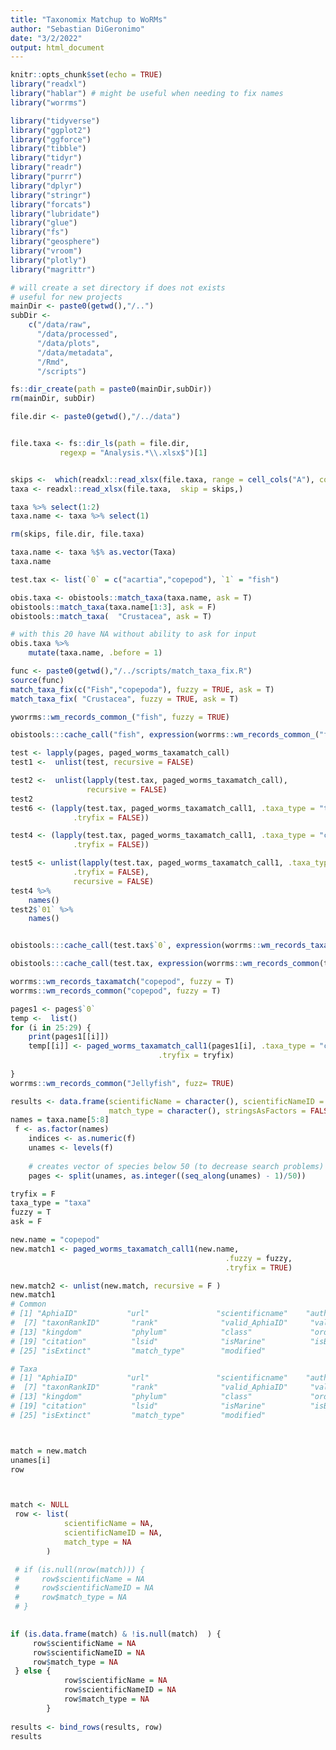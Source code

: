 ```yaml
---
title: "Taxonomix Matchup to WoRMs"
author: "Sebastian DiGeronimo"
date: "3/2/2022"
output: html_document
---
```


```r
knitr::opts_chunk$set(echo = TRUE)
library("readxl")
library("hablar") # might be useful when needing to fix names
library("worrms")

library("tidyverse")
library("ggplot2")
library("ggforce")
library("tibble")
library("tidyr")
library("readr")
library("purrr")
library("dplyr")
library("stringr")
library("forcats")
library("lubridate")
library("glue")
library("fs")
library("geosphere")
library("vroom")
library("plotly")
library("magrittr")

```

```r
# will create a set directory if does not exists
# useful for new projects
mainDir <- paste0(getwd(),"/..")
subDir <-
    c("/data/raw",
      "/data/processed",
      "/data/plots",
      "/data/metadata",
      "/Rmd",
      "/scripts")

fs::dir_create(path = paste0(mainDir,subDir))
rm(mainDir, subDir)
```

```r
file.dir <- paste0(getwd(),"/../data")


file.taxa <- fs::dir_ls(path = file.dir,
           regexp = "Analysis.*\\.xlsx$")[1]


skips <-  which(readxl::read_xlsx(file.taxa, range = cell_cols("A"), col_names = FALSE )=="Taxa") - 1
taxa <- readxl::read_xlsx(file.taxa,  skip = skips,)

taxa %>% select(1:2)
taxa.name <- taxa %>% select(1)

rm(skips, file.dir, file.taxa)
```




```r
taxa.name <- taxa %$% as.vector(Taxa) 
taxa.name 

test.tax <- list(`0` = c("acartia","copepod"), `1` = "fish")

obis.taxa <- obistools::match_taxa(taxa.name, ask = T)
obistools::match_taxa(taxa.name[1:3], ask = F)
obistools::match_taxa(	"Crustacea", ask = T)

# with this 20 have NA without ability to ask for input
obis.taxa %>%
    mutate(taxa.name, .before = 1)

func <- paste0(getwd(),"/../scripts/match_taxa_fix.R")
source(func)
match_taxa_fix(c("Fish","copepoda"), fuzzy = TRUE, ask = T)
match_taxa_fix(	"Crustacea", fuzzy = TRUE, ask = T)

yworrms::wm_records_common_("fish", fuzzy = TRUE)

obistools:::cache_call("fish", expression(worrms::wm_records_common_("fish", fuzzy = TRUE)))

```

```r
test <- lapply(pages, paged_worms_taxamatch_call)
test1 <-  unlist(test, recursive = FALSE)

test2 <-  unlist(lapply(test.tax, paged_worms_taxamatch_call), 
                 recursive = FALSE)
test2
test6 <- (lapply(test.tax, paged_worms_taxamatch_call1, .taxa_type = "taxa", .fuzzy = TRUE,
              .tryfix = FALSE))

test4 <- (lapply(test.tax, paged_worms_taxamatch_call1, .taxa_type = "common", .fuzzy = TRUE,
              .tryfix = FALSE))

test5 <- unlist(lapply(test.tax, paged_worms_taxamatch_call1, .taxa_type = "common", .fuzzy = TRUE,
              .tryfix = FALSE),
              recursive = FALSE)
test4 %>%
    names()
test2$`01` %>%
    names()


obistools:::cache_call(test.tax$`0`, expression(worrms::wm_records_taxamatch("copepoda", fuzzy = T)))

obistools:::cache_call(test.tax, expression(worrms::wm_records_common(test.tax, fuzzy = T)))

worrms::wm_records_taxamatch("copepod", fuzzy = T)
worrms::wm_records_common("copepod", fuzzy = T)

pages1 <- pages$`0`
temp <-  list()
for (i in 25:29) {
    print(pages1[[i]])
    temp[[i]] <- paged_worms_taxamatch_call1(pages1[i], .taxa_type = "common", .fuzzy = fuzzy,
                                 .tryfix = tryfix)
    
}
worrms::wm_records_common("Jellyfish", fuzz= TRUE)
```
 
```r

results <- data.frame(scientificName = character(), scientificNameID = character(),
                      match_type = character(), stringsAsFactors = FALSE)
names = taxa.name[5:8]
 f <- as.factor(names)
    indices <- as.numeric(f)
    unames <- levels(f)
    
    # creates vector of species below 50 (to decrease search problems)
    pages <- split(unames, as.integer((seq_along(unames) - 1)/50))

tryfix = F
taxa_type = "taxa"
fuzzy = T
ask = F

new.name = "copepod"
new.match1 <- paged_worms_taxamatch_call1(new.name,
                                                .fuzzy = fuzzy,
                                                .tryfix = TRUE)

new.match2 <- unlist(new.match, recursive = F )
new.match1
# Common
# [1] "AphiaID"           "url"               "scientificname"    "authority"         "status"            "unacceptreason"   
#  [7] "taxonRankID"       "rank"              "valid_AphiaID"     "valid_name"        "valid_authority"   "parentNameUsageID"
# [13] "kingdom"           "phylum"            "class"             "order"             "family"            "genus"            
# [19] "citation"          "lsid"              "isMarine"          "isBrackish"        "isFreshwater"      "isTerrestrial"    
# [25] "isExtinct"         "match_type"        "modified"         

# Taxa
# [1] "AphiaID"           "url"               "scientificname"    "authority"         "status"            "unacceptreason"   
#  [7] "taxonRankID"       "rank"              "valid_AphiaID"     "valid_name"        "valid_authority"   "parentNameUsageID"
# [13] "kingdom"           "phylum"            "class"             "order"             "family"            "genus"            
# [19] "citation"          "lsid"              "isMarine"          "isBrackish"        "isFreshwater"      "isTerrestrial"    
# [25] "isExtinct"         "match_type"        "modified"         



match = new.match
unames[i]
row



match <- NULL
 row <- list(
            scientificName = NA,
            scientificNameID = NA,
            match_type = NA
        )

 # if (is.null(nrow(match))) {
 #     row$scientificName = NA
 #     row$scientificNameID = NA
 #     row$match_type = NA
 # }
 

if (is.data.frame(match) & !is.null(match)  ) {
     row$scientificName = NA
     row$scientificNameID = NA
     row$match_type = NA
 } else {
            row$scientificName = NA
            row$scientificNameID = NA
            row$match_type = NA
        }
 
results <- bind_rows(results, row)   
results
```

